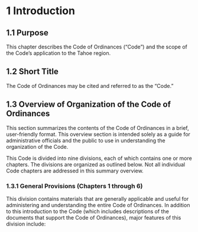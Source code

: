 # 1 Introduction {-}

## 1.1 Purpose {-}
This chapter describes the Code of Ordinances ("Code") and the scope of the Code's application to the Tahoe region. 

## 1.2 Short Title {-}
The Code of Ordinances may be cited and referred to as the "Code." 

## 1.3 Overview of Organization of the Code of Ordinances {-}
This section summarizes the contents of the Code of Ordinances in a brief, user-friendly format.  This overview section is intended solely as a guide for administrative officials and the public to use in understanding the organization of the Code.  

This Code is divided into nine divisions, each of which contains one or more chapters.  The divisions are organized as outlined below.  Not all individual Code chapters are addressed in this summary overview.

### 1.3.1 General Provisions (Chapters 1 through 6) {-}
This division contains materials that are generally applicable and useful for administering and understanding the entire Code of Ordinances.  In addition to this introduction to the Code (which includes descriptions of the documents that support the Code of Ordinances), major features of this division include:

